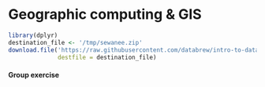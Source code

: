 # Geographic computing & GIS


```r
library(dplyr)
destination_file <- '/tmp/sewanee.zip'
download.file('https://raw.githubusercontent.com/databrew/intro-to-data-science/main/data/sewanee.zip',
              destfile = destination_file)
```

#### Group exercise  {-}
